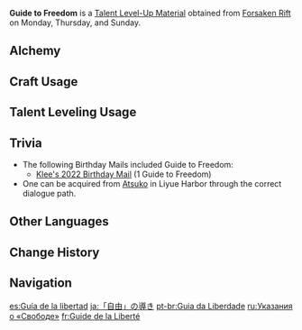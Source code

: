 {{Item Infobox
|id          = 104302
|image       = Item Guide to Freedom.png
|type        = Talent Level-Up Materials
|group2       = Talent Books
|invCategory = Character Development Items
|group       = Freedom Books
|rarity      = 3
|description = Freedom is the spirit of the land of the wind.<br />The freedom of travel is one of such. It is the freedom to traverse the land freely without being obstructed.
|day1        = Monday
|day2        = Thursday
|day3        = Sunday
|source1     = Forsaken Rift
|source2     = [[Crafting]]
|source3     = [[Parametric Transformer]]
}}
'''Guide to Freedom''' is a [[Talent Level-Up Material]] obtained from [[Forsaken Rift]] on Monday, Thursday, and Sunday.

==Alchemy==
{{Recipe
|type = Crafting
|Teachings of Freedom = 3
|Mora = 175
|sort = Teachings of Freedom,Mora
}}

==Craft Usage==
{{Craft Usage}}

==Talent Leveling Usage==
{{Talent Leveling Usage}}

==Trivia==
* The following Birthday Mails included Guide to Freedom:
** [[Birthday/Klee#Summer!|Klee's 2022 Birthday Mail]] (1 Guide to Freedom)
* One can be acquired from [[Atsuko]] in Liyue Harbor through the correct dialogue path.

==Other Languages==
{{Other Languages
|en      = Guide to Freedom
|zhs     = 「自由」的指引
|zhs_rm  = "Zìyóu" de Zhǐyǐn
|zht     = 「自由」的指引
|zht_rm  = "Zìyóu" de Zhǐyǐn
|zh_tl   = Guide to "Freedom"
|ja      = 「自由」の導き
|ja_rm   = "Jiyuu" no Michibiki
|ja_tl   = Guidance of "Freedom"
|ko      = 「자유」의 인도
|ko_rm   = "Jayu"-ui Indo
|ko_tl   = Guidance of "Freedom"
|es      = Guía de la libertad
|es_tl   = Guide of Freedom
|fr      = Guide de la Liberté
|fr_tl   = Guide of Freedom
|ru      = Указания о «Свободе»
|ru_tl   = 
|th      = Guide to Freedom
|vi      = Hướng Dẫn Của "Tự Do"
|vi_tl   = 
|de      = Anleitung zur „Freiheit“
|de_tl   = Guide to "Freedom"
|id      = Guide to "Freedom"
|pt      = Guia da Liberdade
|pt_tl   = Guide of Freedom
}}

==Change History==
{{Change History|1.0}}

==Navigation==
{{Development Item Navbox|type=Character Talent Materials}}

[[es:Guía de la libertad]]
[[ja:「自由」の導き]]
[[pt-br:Guia da Liberdade]]
[[ru:Указания о «Свободе»]]
[[fr:Guide de la Liberté]]